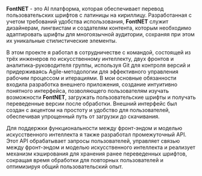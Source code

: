 **FontNET** - это AI платформа, которая обеспечивает перевод пользовательских шрифтов с латиницы на кириллицу. Разработанная с учетом требований удобства использования, **FontNET** служит дизайнерам, лингвистам и создателям контента, которым необходимо адаптировать шрифты для многоязычной аудитории, сохраняя при этом их уникальные стилистические элементы.

В этом проекте я работал в сотрудничестве с командой, состоящей из трёх инженеров по искусственному интеллекту, двух фронтов и аналитика-руководителя группы, используя Git для контроля версий и придерживаясь Agile-методологии для эффективного управления рабочим процессом и итерациями. В мои основные обязанности входила разработка внешнего приложения, создание интуитивно понятного интерфейса, позволяющего пользователям изучать возможности **FontNET**, загружать пользовательские шрифты и получать переведенные версии после обработки. Внешний интерфейс был создан с акцентом на простоту и удобство для пользователей, обеспечивая упрощенный путь от загрузки до скачивания.

Для поддержки функциональности между фронт-эндом и моделью искусственного интеллекта я также разработал промежуточный API. Этот API обрабатывает запросы пользователей, управляет связью между фронт-эндом и моделью искусственного интеллекта и реализует механизм кэширования для хранения ранее переведенных шрифтов, сокращая время обработки для повторных пользователей и оптимизируя общий пользовательский опыт.
